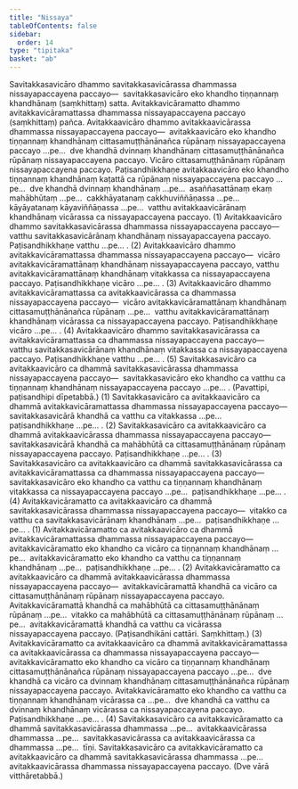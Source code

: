 ```yaml
---
title: "Nissaya"
tableOfContents: false
sidebar:
  order: 14
type: "tipitaka"
basket: "ab"
---
```



<DynamicBreadcrumb />

<Division number="98">

<Paragraph number="410">
Savitakkasavicāro dhammo savitakkasavicārassa dhammassa nissayapaccayena paccayo—  savitakkasavicāro eko khandho tiṇṇannaṃ khandhānaṃ (saṃkhittaṃ) satta.
</Paragraph>

<Paragraph number="411">
Avitakkavicāramatto dhammo avitakkavicāramattassa dhammassa nissayapaccayena paccayo (saṃkhittaṃ) pañca.
</Paragraph>

<Paragraph number="412">
Avitakkaavicāro dhammo avitakkaavicārassa dhammassa nissayapaccayena paccayo—  avitakkaavicāro eko khandho tiṇṇannaṃ khandhānaṃ cittasamuṭṭhānānañca rūpānaṃ nissayapaccayena paccayo …pe…  dve khandhā dvinnaṃ khandhānaṃ cittasamuṭṭhānānañca rūpānaṃ nissayapaccayena paccayo. Vicāro cittasamuṭṭhānānaṃ rūpānaṃ nissayapaccayena paccayo. Paṭisandhikkhaṇe avitakkaavicāro eko khandho tiṇṇannaṃ khandhānaṃ kaṭattā ca rūpānaṃ nissayapaccayena paccayo …pe…  dve khandhā dvinnaṃ khandhānaṃ …pe…  asaññasattānaṃ ekaṃ mahābhūtaṃ …pe…  cakkhāyatanaṃ cakkhuviññāṇassa …pe…  kāyāyatanaṃ kāyaviññāṇassa …pe…  vatthu avitakkaavicārānaṃ khandhānaṃ vicārassa ca nissayapaccayena paccayo. (1)
</Paragraph>

<Paragraph number="413">
Avitakkaavicāro dhammo savitakkasavicārassa dhammassa nissayapaccayena paccayo—  vatthu savitakkasavicārānaṃ khandhānaṃ nissayapaccayena paccayo. Paṭisandhikkhaṇe vatthu …pe… . (2)
</Paragraph>

<Paragraph number="414">
Avitakkaavicāro dhammo avitakkavicāramattassa dhammassa nissayapaccayena paccayo—  vicāro avitakkavicāramattānaṃ khandhānaṃ nissayapaccayena paccayo, vatthu avitakkavicāramattānaṃ khandhānaṃ vitakkassa ca nissayapaccayena paccayo. Paṭisandhikkhaṇe vicāro …pe… . (3)
</Paragraph>

<Paragraph number="415">
Avitakkaavicāro dhammo avitakkavicāramattassa ca avitakkaavicārassa ca dhammassa nissayapaccayena paccayo—  vicāro avitakkavicāramattānaṃ khandhānaṃ cittasamuṭṭhānānañca rūpānaṃ …pe…  vatthu avitakkavicāramattānaṃ khandhānaṃ vicārassa ca nissayapaccayena paccayo. Paṭisandhikkhaṇe vicāro …pe… . (4)
</Paragraph>

<Paragraph number="416">
Avitakkaavicāro dhammo savitakkasavicārassa ca avitakkavicāramattassa ca dhammassa nissayapaccayena paccayo—  vatthu savitakkasavicārānaṃ khandhānaṃ vitakkassa ca nissayapaccayena paccayo. Paṭisandhikkhaṇe vatthu …pe… . (5)
</Paragraph>

</Division>
<Division number="99">

<Paragraph number="417">
Savitakkasavicāro ca avitakkaavicāro ca dhammā savitakkasavicārassa dhammassa nissayapaccayena paccayo—  savitakkasavicāro eko khandho ca vatthu ca tiṇṇannaṃ khandhānaṃ nissayapaccayena paccayo …pe… . (Pavattipi, paṭisandhipi dīpetabbā.) (1)
</Paragraph>

<Paragraph number="418">
Savitakkasavicāro ca avitakkaavicāro ca dhammā avitakkavicāramattassa dhammassa nissayapaccayena paccayo—  savitakkasavicārā khandhā ca vatthu ca vitakkassa …pe…  paṭisandhikkhaṇe …pe… . (2)
</Paragraph>

<Paragraph number="419">
Savitakkasavicāro ca avitakkaavicāro ca dhammā avitakkaavicārassa dhammassa nissayapaccayena paccayo—  savitakkasavicārā khandhā ca mahābhūtā ca cittasamuṭṭhānānaṃ rūpānaṃ nissayapaccayena paccayo. Paṭisandhikkhaṇe …pe… . (3)
</Paragraph>

<Paragraph number="420">
Savitakkasavicāro ca avitakkaavicāro ca dhammā savitakkasavicārassa ca avitakkavicāramattassa ca dhammassa nissayapaccayena paccayo—  savitakkasavicāro eko khandho ca vatthu ca tiṇṇannaṃ khandhānaṃ vitakkassa ca nissayapaccayena paccayo …pe…  paṭisandhikkhaṇe …pe… . (4)
</Paragraph>

</Division>
<Division number="100">

<Paragraph number="421">
Avitakkavicāramatto ca avitakkaavicāro ca dhammā savitakkasavicārassa dhammassa nissayapaccayena paccayo—  vitakko ca vatthu ca savitakkasavicārānaṃ khandhānaṃ …pe…  paṭisandhikkhaṇe …pe… . (1)
</Paragraph>

<Paragraph number="422">
Avitakkavicāramatto ca avitakkaavicāro ca dhammā avitakkavicāramattassa dhammassa nissayapaccayena paccayo—  avitakkavicāramatto eko khandho ca vicāro ca tiṇṇannaṃ khandhānaṃ …pe…  avitakkavicāramatto eko khandho ca vatthu ca tiṇṇannaṃ khandhānaṃ …pe…  paṭisandhikkhaṇe …pe… . (2)
</Paragraph>

<Paragraph number="423">
Avitakkavicāramatto ca avitakkaavicāro ca dhammā avitakkaavicārassa dhammassa nissayapaccayena paccayo—  avitakkavicāramattā khandhā ca vicāro ca cittasamuṭṭhānānaṃ rūpānaṃ nissayapaccayena paccayo. Avitakkavicāramattā khandhā ca mahābhūtā ca cittasamuṭṭhānānaṃ rūpānaṃ …pe…  vitakko ca mahābhūtā ca cittasamuṭṭhānānaṃ rūpānaṃ …pe…  avitakkavicāramattā khandhā ca vatthu ca vicārassa nissayapaccayena paccayo. (Paṭisandhikāni cattāri. Saṃkhittaṃ.) (3)
</Paragraph>

<Paragraph number="424">
Avitakkavicāramatto ca avitakkaavicāro ca dhammā avitakkavicāramattassa ca avitakkaavicārassa ca dhammassa nissayapaccayena paccayo—  avitakkavicāramatto eko khandho ca vicāro ca tiṇṇannaṃ khandhānaṃ cittasamuṭṭhānānañca rūpānaṃ nissayapaccayena paccayo …pe…  dve khandhā ca vicāro ca dvinnaṃ khandhānaṃ cittasamuṭṭhānānañca rūpānaṃ nissayapaccayena paccayo. Avitakkavicāramatto eko khandho ca vatthu ca tiṇṇannaṃ khandhānaṃ vicārassa ca …pe…  dve khandhā ca vatthu ca dvinnaṃ khandhānaṃ vicārassa ca nissayapaccayena paccayo. Paṭisandhikkhaṇe …pe… . (4)
</Paragraph>

</Division>
<Division number="101">

<Paragraph number="425">
Savitakkasavicāro ca avitakkavicāramatto ca dhammā savitakkasavicārassa dhammassa …pe…  avitakkaavicārassa dhammassa …pe…  savitakkasavicārassa ca avitakkaavicārassa ca dhammassa …pe…  tīṇi.
</Paragraph>

<Paragraph number="426">
Savitakkasavicāro ca avitakkavicāramatto ca avitakkaavicāro ca dhammā savitakkasavicārassa dhammassa …pe…  avitakkaavicārassa dhammassa nissayapaccayena paccayo. (Dve vārā vitthāretabbā.)
</Paragraph>
</Division>